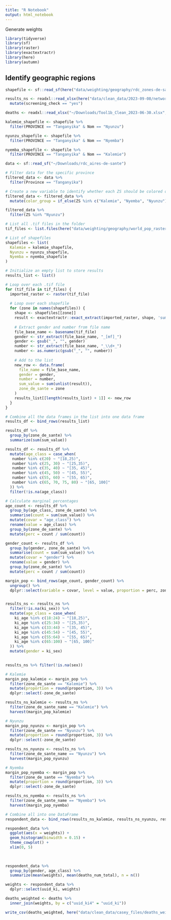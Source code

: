 ```yaml
---
title: "R Notebook"
output: html_notebook
---
```


Generate weights 

```r
library(tidyverse)
library(sf)
library(raster)
library(exactextractr)
library(here)
library(autumn)
```


## Identify geographic regions 

```r
shapefile <- sf::read_sf(here("data/weighting/geography/rdc_zones-de-sante"))

results_ns <- readxl::read_xlsx(here("data/clean_data/2023-09-08/network_survey_2023-08-16.xlsx"), sheet = "main_networksurvival") %>% 
  mutate(screening_check == "yes")

deaths <- readxl::read_xlsx("~/Downloads/Tool1b_Clean_2023-06-30.xlsx", sheet = "deaths")

kalemie_shapefile <- shapefile %>% 
  filter(PROVINCE == "Tanganyika" & Nom == "Nyunzu")

nyunzu_shapefile <- shapefile %>% 
  filter(PROVINCE == "Tanganyika" & Nom == "Nyemba")

nyemba_shapefile <- shapefile %>% 
  filter(PROVINCE == "Tanganyika" & Nom == "Kalemie")
```


```r
data <- sf::read_sf("~/Downloads/rdc_aires-de-sante")

# Filter data for the specific province
filtered_data <- data %>% 
  filter(Province == "Tanganyika")

# Create a new variable to identify whether each ZS should be colored or grayed out
filtered_data <- filtered_data %>% 
  mutate(color_group = if_else(ZS %in% c("Kalemie", "Nyemba", "Nyunzu"), as.character(ZS), "Other"))

filtered_data %>% 
  filter(ZS %in% "Nyunzu")
```




```r
# List all .tif files in the folder
tif_files <- list.files(here("data/weighting/geography/world_pop_rasters/"), pattern = "\\.tif$", full.names = TRUE)

# List of shapefiles
shapefiles <- list(
  Kalemie = kalemie_shapefile,
  Nyunzu = nyunzu_shapefile,
  Nyemba = nyemba_shapefile
)

# Initialize an empty list to store results
results_list <- list()

# Loop over each .tif file
for (tif_file in tif_files) {
  imported_raster <- raster(tif_file)
  
  # Loop over each shapefile
  for (zone in names(shapefiles)) {
    shape <- shapefiles[[zone]]
    result <- exactextractr::exact_extract(imported_raster, shape, 'sum')
    
    # Extract gender and number from file name
    file_base_name <- basename(tif_file)
    gender <- str_extract(file_base_name, "_[mf]_")
    gender <- gsub("_", "", gender)
    number <- str_extract(file_base_name, "_\\d+_")
    number <- as.numeric(gsub("_", "", number))
    
    # Add to the list
    new_row <- data.frame(
      file_name = file_base_name,
      gender = gender,
      number = number,
      sum_value = sum(unlist(result)),
      zone_de_sante = zone
    )
    results_list[[length(results_list) + 1]] <- new_row
  }
}

# Combine all the data frames in the list into one data frame
results_df <- bind_rows(results_list)

```

```r
results_df %>% 
  group_by(zone_de_sante) %>% 
  summarize(sum(sum_value))
```

```r
results_df <- results_df %>% 
  mutate(age_class = case_when(
   number %in% c(20) ~ "[18,25)",
   number %in% c(25, 30) ~ "[25,35)",
   number %in% c(35, 40) ~ "[35, 45)",
   number %in% c(45, 50) ~ "[45, 55)",
   number %in% c(55, 60) ~ "[55, 65)",
   number %in% c(65, 70, 75, 80) ~ "[65, 100]"
  )) %>% 
  filter(!is.na(age_class))
```


```r
# Calculate marginal percentages
age_count <- results_df %>%
  group_by(age_class, zone_de_sante) %>%
  summarise(count = sum(sum_value)) %>% 
  mutate(covar = "age_class") %>% 
  rename(value = age_class) %>% 
  group_by(zone_de_sante) %>% 
  mutate(perc = count / sum(count))

gender_count <- results_df %>%
  group_by(gender, zone_de_sante) %>%
  summarise(count = sum(sum_value)) %>% 
  mutate(covar = "gender") %>% 
  rename(value = gender) %>% 
  group_by(zone_de_sante) %>% 
  mutate(perc = count / sum(count))

margin_pop <- bind_rows(age_count, gender_count) %>% 
  ungroup() %>% 
  dplyr::select(variable = covar, level = value, proportion = perc, zone_de_sante)



```


```r
results_ns <- results_ns %>% 
  filter(!is.na(ki_sex)) %>% 
  mutate(age_class = case_when(
    ki_age %in% c(18:24) ~ "[18,25)",
    ki_age %in% c(25:34) ~ "[25,35)",
    ki_age %in% c(33:44) ~ "[35, 45)",
    ki_age %in% c(45:54) ~ "[45, 55)",
    ki_age %in% c(55:64) ~ "[55, 65)",
    ki_age %in% c(65:100) ~ "[65, 100]"
  )) %>% 
  mutate(gender = ki_sex)
  

results_ns %>% filter(!is.na(sex))
```


```r
# Kalemie
margin_pop_kalemie <- margin_pop %>% 
  filter(zone_de_sante == "Kalemie") %>%
  mutate(proportion = round(proportion, 3)) %>% 
  dplyr::select(-zone_de_sante)

results_ns_kalemie <- results_ns %>% 
  filter(zone_de_sante_name == "Kalemie") %>% 
  harvest(margin_pop_kalemie)

# Nyunzu
margin_pop_nyunzu <- margin_pop %>% 
  filter(zone_de_sante == "Nyunzu") %>%
  mutate(proportion = round(proportion, 3)) %>% 
  dplyr::select(-zone_de_sante)

results_ns_nyunzu <- results_ns %>% 
  filter(zone_de_sante_name == "Nyunzu") %>% 
  harvest(margin_pop_nyunzu)

# Nyemba
margin_pop_nyemba <- margin_pop %>% 
  filter(zone_de_sante == "Nyemba") %>%
  mutate(proportion = round(proportion, 3)) %>% 
  dplyr::select(-zone_de_sante)

results_ns_nyemba <- results_ns %>% 
  filter(zone_de_sante_name == "Nyemba") %>% 
  harvest(margin_pop_nyemba)

# Combine all into one DataFrame
respondent_data <- bind_rows(results_ns_kalemie, results_ns_nyunzu, results_ns_nyemba)

```



```r
respondent_data %>% 
  ggplot(aes(x = weights)) + 
  geom_histogram(binwidth = 0.15) + 
  theme_cowplot() + 
  xlim(0, 5)
  
  
```
```r
respondent_data %>% 
  group_by(gender, age_class) %>% 
  summarize(mean(weights), mean(deaths_num_total), n = n())
```

```r
weights <- respondent_data %>% 
  dplyr::select(uuid_ki, weights)
```


```r
deaths_weighted <- deaths %>% 
  inner_join(weights, by = c("uuid_ki4" = "uuid_ki"))
```


```r
write_csv(deaths_weighted, here("data/clean_data/casey_files/deaths_weighted.csv"))

```

